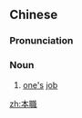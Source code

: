 {{also|本职}}
==Chinese==
{{zh-forms|s=本职}}

===Pronunciation===
{{zh-pron
|m=běnzhí
|c=bun2 zik1
|cat=n
}}

===Noun===
{{zh-noun}}

# [[one]][['s]] [[job]]

[[zh:本職]]